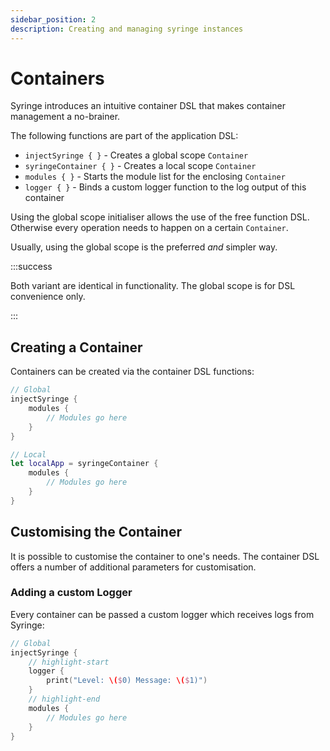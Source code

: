 ```yaml
---
sidebar_position: 2
description: Creating and managing syringe instances
---
```

# Containers
Syringe introduces an intuitive container DSL that makes container management a no-brainer.

The following functions are part of the application DSL:
- `injectSyringe { }` - Creates a global scope `Container`
- `syringeContainer { }` - Creates a local scope `Container`
- `modules { }` - Starts the module list for the enclosing `Container`
- `logger { }` - Binds a custom logger function to the log output of this container

Using the global scope initialiser allows the use of the free function DSL. Otherwise every operation needs to happen on a certain `Container`. 

Usually, using the global scope is the preferred *and* simpler way.

:::success 

Both variant are identical in functionality. The global scope is for DSL convenience only.

:::

## Creating a Container

Containers can be created via the container DSL functions:

```swift title="main.swift"
// Global
injectSyringe {
    modules {
        // Modules go here
    }
}

// Local
let localApp = syringeContainer {
    modules {
        // Modules go here
    }
}
```

## Customising the Container
It is possible to customise the container to one's needs. The container DSL offers a number of additional parameters for customisation.

### Adding a custom Logger
Every container can be passed a custom logger which receives logs from Syringe:

```swift title="main.swift"
// Global
injectSyringe {
    // highlight-start
    logger { 
        print("Level: \($0) Message: \($1)")
    }
    // highlight-end
    modules {
        // Modules go here
    }
}
```
